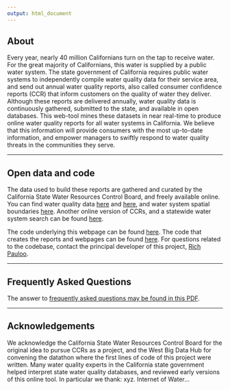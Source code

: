 ```yaml
---
output: html_document
---
```



## About

Every year, nearly 40 million Californians turn on the tap to receive water. For the great majority of Californians, this water is supplied by a public water system. The state government of California requires public water systems to independently compile water quality data for their service area, and send out annual water quality reports, also called consumer confidence reports (CCR) that inform customers on the quality of water they deliver. Although these reports are delivered annually, water quality data is continuously gathered, submitted to the state, and available in open databases. This web-tool mines these datasets in near real-time to produce online water quality reports for all water systems in California. We believe that this information will provide consumers with the most up-to-date information, and empower managers to swiftly respond to water quality threats in the communities they serve.  

***

## Open data and code

The data used to build these reports are gathered and curated by the California State Water Resources Control Board, and freely available online. You can find water quality data [here](https://www.waterboards.ca.gov/water_issues/programs/hr2w/) and [here](https://www.waterboards.ca.gov/drinking_water/certlic/drinkingwater/documents/edtlibrary/), and water system spatial boundaries [here](https://data.ca.gov/dataset/drinking-water-water-system-service-area-boundaries). Another online version of CCRs, and a statewide water system search can be found [here](https://sdwis.waterboards.ca.gov/PDWW/JSP/WaterSystemDetail.jsp?tinwsys_is_number=4424&tinwsys_st_code=CA&wsnumber=CA4510005).  

The code underlying this webpage can be found [here](https://github.com/caccr/caccr.github.io). The code that creates the reports and webpages can be found [here](https://github.com/CAWaterBoardDataCenter/CCR_Application). For questions related to the codebase, contact the principal developer of this project, [Rich Pauloo](richpauloo.github.io).   

***  

## Frequently Asked Questions

The answer to [frequently asked questions may be found in this PDF](https://www.waterboards.ca.gov/water_issues/programs/hr2w/docs/general/faqs_6-05-2018.pdf).  



***

## Acknowledgements

We acknowledge the California State Water Resources Control Board for the original idea to pursue CCRs as a project, and the West Big Data Hub for convening the datathon where the first lines of code of this project were written. Many water quality experts in the California state government helped interpret state water quality databases, and reviewed early versions of this online tool. In particular we thank: xyz. Internet of Water...

